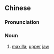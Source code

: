 {{also|上颌骨}}
==Chinese==
{{zh-forms|s=上颌骨|type=21}}

===Pronunciation===
{{zh-pron
|m=shàng頜gǔ
|c=soeng6 hap6 gwat1
|cat=n
}}

===Noun===
{{zh-noun}}

# {{lb|zh|skeleton}} [[maxilla]]; [[upper]] [[jaw]]